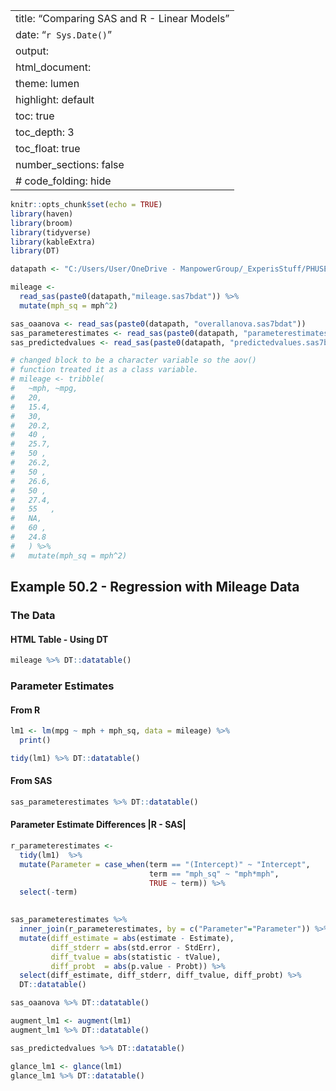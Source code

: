 
---
title: "Comparing SAS and R - Linear Models"
date: "`r Sys.Date()`"
output:
  html_document:
    theme: lumen
    highlight: default
    toc: true
    toc_depth: 3
    toc_float: true
    number_sections: false
  #  code_folding: hide
---

```r
knitr::opts_chunk$set(echo = TRUE)
library(haven)
library(broom)
library(tidyverse)
library(kableExtra)
library(DT)

datapath <- "C:/Users/User/OneDrive - ManpowerGroup/_ExperisStuff/PHUSE/CSRMLW/CSRMLW/linear_models/Example  50.2 Regression with Mileage Data/"

mileage <- 
  read_sas(paste0(datapath,"mileage.sas7bdat")) %>% 
  mutate(mph_sq = mph^2)

sas_oaanova <- read_sas(paste0(datapath, "overallanova.sas7bdat"))
sas_parameterestimates <- read_sas(paste0(datapath, "parameterestimates.sas7bdat"))
sas_predictedvalues <- read_sas(paste0(datapath, "predictedvalues.sas7bdat"))

# changed block to be a character variable so the aov()
# function treated it as a class variable.
# mileage <- tribble(
#   ~mph, ~mpg,  
#   20, 
#   15.4,
#   30, 
#   20.2,
#   40 ,
#   25.7,
#   50 ,
#   26.2,  
#   50 ,
#   26.6,  
#   50 ,
#   27.4,
#   55   ,
#   NA,
#   60 ,
#   24.8
#   ) %>% 
#   mutate(mph_sq = mph^2)

```

## Example 50.2 - Regression with Mileage Data

### The Data
#### HTML Table - Using DT
```r
mileage %>% DT::datatable()
```

### Parameter Estimates
#### From R
```r
lm1 <- lm(mpg ~ mph + mph_sq, data = mileage) %>%
  print()

tidy(lm1) %>% DT::datatable()
```
#### From SAS
```r
sas_parameterestimates %>% DT::datatable()
```

#### Parameter Estimate Differences |R - SAS|
```r
r_parameterestimates <-
  tidy(lm1)  %>% 
  mutate(Parameter = case_when(term == "(Intercept)" ~ "Intercept",
                               term == "mph_sq" ~ "mph*mph",
                               TRUE ~ term)) %>% 
  select(-term)
  

sas_parameterestimates %>% 
  inner_join(r_parameterestimates, by = c("Parameter"="Parameter")) %>%
  mutate(diff_estimate = abs(estimate - Estimate),
         diff_stderr = abs(std.error - StdErr),
         diff_tvalue = abs(statistic - tValue),
         diff_probt  = abs(p.value - Probt)) %>% 
  select(diff_estimate, diff_stderr, diff_tvalue, diff_probt) %>% 
  DT::datatable()
```

```r
sas_oaanova %>% DT::datatable()

augment_lm1 <- augment(lm1)
augment_lm1 %>% DT::datatable()

sas_predictedvalues %>% DT::datatable()

glance_lm1 <- glance(lm1)
glance_lm1 %>% DT::datatable()
```

